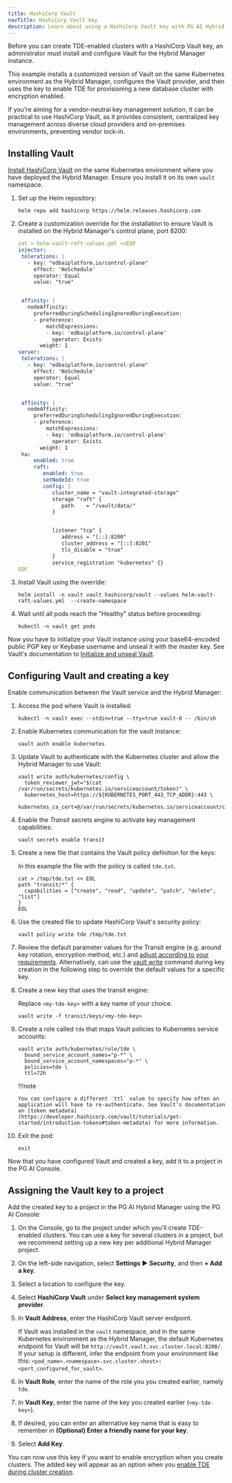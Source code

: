 ```yaml
---
title: HashiCorp Vault
navTitle: HashiCorp Vault key
description: Learn about using a HashiCorp Vault key with PG AI Hybrid Manager.
---
```


Before you can create TDE-enabled clusters with a HashiCorp Vault key, an administrator must install and configure Vault for the Hybrid Manager instance.

This example installs a customized version of Vault on the same Kubernetes environment as the Hybrid Manager, configures the Vault provider, and then uses the key to enable TDE for provisioning a new database cluster with encryption enabled.

If you're aiming for a vendor-neutral key management solution, it can be practical to use HashiCorp Vault, as it provides consistent, centralized key management across diverse cloud providers and on-premises environments, preventing vendor lock-in.

## Installing Vault

[Install HashiCorp Vault](https://developer.hashicorp.com/vault/tutorials/kubernetes/kubernetes-raft-deployment-guide) on the same Kubernetes environment where you have deployed the Hybrid Manager. Ensure you install it on its own `vault` namespace.

1.  Set up the Helm repository: 

    ```shell
    helm repo add hashicorp https://helm.releases.hashicorp.com
    ```

2.  Create a customization override for the installation to ensure Vault is installed on the Hybrid Manager's control plane, port 8200: 

    ```yaml
    cat > helm-vault-raft-values.yml <<EOF
    injector:
     tolerations: |
       - key: "edbaiplatform.io/control-plane"
         effect: 'NoSchedule'
         operator: Equal
         value: "true"


     affinity: |
       nodeAffinity:
         preferredDuringSchedulingIgnoredDuringExecution:
         - preference:
             matchExpressions:
             - key: 'edbaiplatform.io/control-plane'
               operator: Exists
           weight: 1
    server:
     tolerations: |
       - key: "edbaiplatform.io/control-plane"
         effect: 'NoSchedule'
         operator: Equal
         value: "true"


     affinity: |
       nodeAffinity:
         preferredDuringSchedulingIgnoredDuringExecution:
         - preference:
             matchExpressions:
             - key: 'edbaiplatform.io/control-plane'
               operator: Exists
           weight: 1
     ha:
         enabled: true
         raft:
            enabled: true
            setNodeId: true
            config: |
               cluster_name = "vault-integrated-storage"
               storage "raft" {
                  path    = "/vault/data/"
               }


               listener "tcp" {
                  address = "[::]:8200"
                  cluster_address = "[::]:8201"
                  tls_disable = "true"
               }
               service_registration "kubernetes" {}
    EOF
    ```

3.  Install Vault using the override: 

    ```shell
    helm install -n vault vault hashicorp/vault --values helm-vault-raft-values.yml  --create-namespace
    ```

4.  Wait until all pods reach the "Healthy" status before proceeding: 

    ```shell
    kubectl -n vault get pods
    ```

Now you have to initialize your Vault instance using your base64-encoded public PGP key or Keybase username and unseal it with the master key. See Vault's documentation to [Initialize and unseal Vault](https://developer.hashicorp.com/vault/tutorials/kubernetes/kubernetes-raft-deployment-guide#initialize-and-unseal-vault).

## Configuring Vault and creating a key

Enable communication between the Vault service and the Hybrid Manager: 

1.  Access the pod where Vault is installed: 

    ```shell
    kubectl -n vault exec --stdin=true --tty=true vault-0 -- /bin/sh
    ```

2.  Enable Kubernetes communication for the vault instance: 

    ```shell
    vault auth enable kubernetes
    ```

3.  Update Vault to authenticate with the Kubernetes cluster and allow the Hybrid Manager to use Vault: 

    ```shell
    vault write auth/kubernetes/config \
      token_reviewer_jwt="$(cat /var/run/secrets/kubernetes.io/serviceaccount/token)" \
      kubernetes_host=https://${KUBERNETES_PORT_443_TCP_ADDR}:443 \
      kubernetes_ca_cert=@/var/run/secrets/kubernetes.io/serviceaccount/ca.crt
    ```

4.  Enable the *Transit* secrets engine to activate key management capabilities:

    ```shell
    vault secrets enable transit
    ```

5.  Create a new file that contains the Vault policy definition for the keys: 

    In this example the file with the policy is called `tde.txt`.

    ```shell
    cat > /tmp/tde.txt << EOL
    path "transit/*" {
      capabilities = ["create", "read", "update", "patch", "delete", "list"]
    }
    EOL
    ```

6.  Use the created file to update HashiCorp Vault's security policy: 

    ```shell
    vault policy write tde /tmp/tde.txt
    ```

7.  Review the default parameter values for the Transit engine (e.g. around key rotation, encryption method, etc.) and [adjust according to your requirements](https://developer.hashicorp.com/vault/api-docs/secret/transit#parameters). Alternatively, can use the [vault write](https://developer.hashicorp.com/vault/docs/commands/write) command during key creation in the following step to override the default values for a specific key.

8.  Create a new key that uses the transit engine: 

    Replace `<my-tde-key>` with a key name of your choice.

    ```shell
    vault write -f transit/keys/<my-tde-key>
    ```

9.  Create a role called `tde` that maps Vault policies to Kubernetes service accounts: 

    ```shell
    vault write auth/kubernetes/role/tde \
      bound_service_account_names="p-*" \
      bound_service_account_namespaces="p-*" \
      policies=tde \
      ttl=72h
    ```

    !!!note

        You can configure a different `ttl` value to specify how often an application will have to re-authenticate. See Vault's documentation on [token metadata](https://developer.hashicorp.com/vault/tutorials/get-started/introduction-tokens#token-metadata) for more information.

10. Exit the pod: 

    ```shell
    exit 
    ```

Now that you have configured Vault and created a key, add it to a project in the PG AI Console.

## Assigning the Vault key to a project

Add the created key to a project in the PG AI Hybrid Manager using the PG AI Console:

1.  On the Console, go to the project under which you'll create TDE-enabled clusters. 
    You can use a key for several clusters in a project, but we recommend setting up a new key per additional Hybrid Manager project. 

2.  On the left-side navigation, select **Settings** ► **Security**, and then **+ Add a key**. 

3.  Select a location to configure the key.

4.  Select **HashiCorp Vault** under **Select key management system provider**.

5.  In **Vault Address**, enter the HashiCorp Vault server endpoint.

    If Vault was installed in the `vault` namespace, and in the same Kubernetes environment as the Hybrid Manager, the default Kubernetes endpoint for Vault will be `http://vault.vault.svc.cluster.local:8200/`. If your setup is different, infer the endpoint from your environment like this: `<pod_name>.<namespace>.svc.cluster.<host>:<port_configured_for_vault>`. 

6.  In **Vault Role**, enter the name of the role you you created earlier, namely `tde`. 

7.  In **Vault Key**, enter the name of the key you created earlier (`<my-tde-key>`).

8.  If desired, you can enter an alternative key name that is easy to remember in **(Optional) Enter a friendly name for your key**.

9.  Select **Add Key**.

You can now use this key if you want to enable encryption when you create clusters. The added key will appear as an option when you [enable TDE during cluster creation](../cluster_management/create-clusters/additional-settings/#security).
